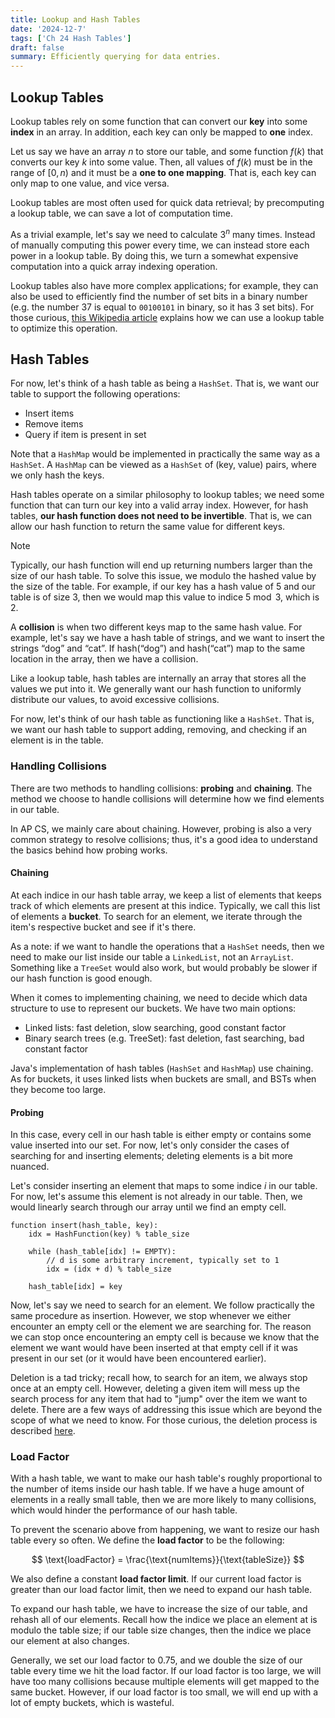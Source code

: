 ```yaml
---
title: Lookup and Hash Tables
date: '2024-12-7'
tags: ['Ch 24 Hash Tables']
draft: false
summary: Efficiently querying for data entries.
---
```


## Lookup Tables

Lookup tables rely on some function that can convert our **key** into some 
**index** in an array. In addition, each key can only be mapped to **one** index.

Let us say we have an array $n$ to store our table, and some function $f(k)$ that
converts our key $k$ into some value. Then, all values of $f(k)$ must be 
in the range of $[0, n)$ and it must be a **one to one mapping**. That is, 
each key can only map to one value, and vice versa.

Lookup tables are most often used for quick data retrieval; by precomputing a 
lookup table, we can save a lot of computation time.

As a trivial example, let's say we need to calculate $3^n$ many times. Instead 
of manually computing this power every time, we can instead store each power in 
a lookup table. By doing this, we turn a somewhat expensive computation into 
a quick array indexing operation.

Lookup tables also have more complex applications; for example, they can also 
be used to efficiently find the number of set bits in a binary number (e.g. 
the number 37 is equal to `00100101` in binary, so it has 3 set bits). For those curious,
[this Wikipedia article](https://en.wikipedia.org/wiki/Lookup_table) explains
how we can use a lookup table to optimize this operation.

## Hash Tables

For now, let's think of a hash table as being a `HashSet`. That is, we want 
our table to support the following operations:
- Insert items 
- Remove items 
- Query if item is present in set

Note that a `HashMap` would be implemented in practically the same way as a `HashSet`.
A `HashMap` can be viewed as a `HashSet` of $(\text{key, value}$) pairs, where 
we only hash the keys. 

Hash tables operate on a similar philosophy to lookup tables; we need some 
function that can turn our key into a valid array index. However, for hash tables,
**our hash function does not need to be invertible**. That is,
we can allow our hash function to return the same value for different keys.

> [!NOTE]
> Typically, our hash function will end up returning numbers larger than the size
> of our hash table. To solve this issue, we modulo the hashed value by the size
> of the table. For example, if our key has a hash value of $5$ and our table is of size $3$,
> then we would map this value to indice $5 \bmod 3$, which is $2$.

A **collision** is when two different keys map to the same hash value. For example,
let's say we have a hash table of strings, and we want to insert the strings 
$\text{“dog”}$ and $\text{“cat”}$. If $\text{hash}(\text{“dog”})$ and $\text{hash}(\text{“cat”})$ map to the same location in the array, then we have a collision.

Like a lookup table, hash tables are internally an array that stores all the values
we put into it. We generally want our hash function to uniformly distribute our 
values, to avoid excessive collisions.

For now, let's think of our hash table as functioning like a `HashSet`. That is,
we want our hash table to support adding, removing, and checking if an element
is in the table.

### Handling Collisions

There are two methods to handling collisions: **probing** and **chaining**. The method we choose to 
handle collisions will determine how we find elements in our table.

In AP CS, we mainly care about chaining. However, probing is also a very common 
strategy to resolve collisions; thus, it's a good idea to understand the basics behind how probing works.

#### Chaining

At each indice in our hash table array, we keep a list of elements that keeps 
track of which elements are present at this indice. Typically, we call this list of 
elements a **bucket**. To search for an element, we iterate through the item's respective bucket and see 
if it's there. 

As a note: if we want to handle the operations that a `HashSet` needs, then 
we need to make our list inside our table a `LinkedList`, not an `ArrayList`.
Something like a `TreeSet` would also work, but would probably be slower if our 
hash function is good enough.

When it comes to implementing chaining, we need to decide which data structure 
to use to represent our buckets. We have two main options:
- Linked lists: fast deletion, slow searching, good constant factor 
- Binary search trees (e.g. TreeSet): fast deletion, fast searching, bad constant factor 

Java's implementation of hash tables (`HashSet` and `HashMap`) use chaining. As 
for buckets, it uses linked lists when buckets are small, and BSTs when they become 
too large.

#### Probing

In this case, every cell in our hash table is either empty or contains some 
value inserted into our set. For now, let's only consider the cases of searching for 
and inserting elements; deleting elements is a bit more nuanced.

Let's consider inserting an element that maps to some indice $i$ in our table. For now, let's assume this element is 
not already in our table. Then, we would linearly search through our array until 
we find an empty cell. 

```
function insert(hash_table, key):
	idx = HashFunction(key) % table_size

	while (hash_table[idx] != EMPTY):
		// d is some arbitrary increment, typically set to 1
		idx = (idx + d) % table_size 
	
	hash_table[idx] = key 
```

Now, let's say we need to search for an element. We follow practically 
the same procedure as insertion. However, we stop whenever we either 
encounter an empty cell or the element we are searching for. The reason we can 
stop once encountering an empty cell is because we know that the element we want 
would have been inserted at that empty cell if it was present in our set (or it would 
have been encountered earlier).

Deletion is a tad tricky; recall how, to search for an item, we always stop once 
at an empty cell. However, deleting a given item will mess up the search process
for any item that had to "jump" over the item we want to delete. There are a few 
ways of addressing this issue which are beyond the scope of what we need to know. 
For those curious, the deletion process is described [here](https://en.wikipedia.org/wiki/Linear_probing).

### Load Factor

With a hash table, we want to make our hash table's roughly proportional to the 
number of items inside our hash table. If we have a huge amount of elements in 
a really small table, then we are more likely to many collisions, which
would hinder the performance of our hash table.

To prevent the scenario above from happening, we want to resize our hash table
every so often. We define the **load factor** to be the following:

$$
\text{loadFactor} = \frac{\text{numItems}}{\text{tableSize}}
$$

We also define a constant **load factor limit**. If our current 
load factor is greater than our load factor limit, then we need to expand
our hash table.

To expand our hash table, we have to increase the size of our table, and rehash
all of our elements. Recall how the indice we place an element at is modulo
the table size; if our table size changes, then the indice we place our element
at also changes.

Generally, we set our load factor to $0.75$, and we double the size of our table
every time we hit the load factor. If our load factor is too large, we will have
too many collisions because multiple elements will get mapped to the same bucket.
However, if our load factor is too small, we will end up with a lot of empty buckets,
which is wasteful. 
